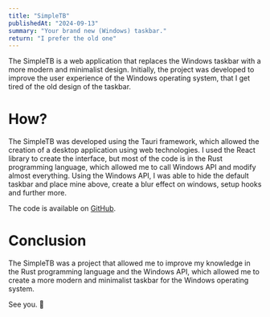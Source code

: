 ```yaml
---
title: "SimpleTB"
publishedAt: "2024-09-13"
summary: "Your brand new (Windows) taskbar."
return: "I prefer the old one"
---
```


The SimpleTB is a web application that replaces the Windows taskbar with a more modern and minimalist design.
Initially, the project was developed to improve the user experience of the Windows operating system, that I get tired of the old design of the taskbar.

# How?

The SimpleTB was developed using the Tauri framework, which allowed the creation of a desktop application using web technologies.
I used the React library to create the interface, but most of the code is in the Rust programming language, which allowed me to call Windows API and modify almost everything.
Using the Windows API, I was able to hide the default taskbar and place mine above, create a blur effect on windows, setup hooks and further more.

The code is available on [GitHub](https://github.com/Moeefa/simpletb).

# Conclusion

The SimpleTB was a project that allowed me to improve my knowledge in the Rust programming language and the Windows API, which allowed me to create a more modern and minimalist taskbar for the Windows operating system.

See you. 👋
